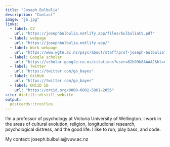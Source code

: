 ```yaml
---
title: "Joseph Bulbulia"
description: "Contact"
image: "jb.jpg"
links:
  - label: CV
    url: "https://josephbulbulia.netlify.app/files/bulbuliaCV.pdf"
  - label: webpage
    url: "https://josephbulbulia.netlify.app/"
  - label: Work webpage
    url: "https://www.wgtn.ac.nz/psyc/about/staff/prof-joseph-bulbulia"
  - label: Google scholar
    url: "https://scholar.google.co.nz/citations?user=82b99k8AAAAJ&hl=en"
  - label: Twitter
    url: "https://twitter.com/go_bayes"
  - label: GitHub
    url: "https://twitter.com/go_bayes"
  - label: ORCID ID
    url: "https://orcid.org/0000-0002-5861-2056"
site: distill::distill_website
output:
  postcards::trestles
---
```

 

I'm a professor of psychology at Victoria University of Wellington. I work in the areas of cultural evolution, religion, longitudional research, psychological distress, and the good life. I like to run, play bass, and code.

My contact: joseph.bulbulia@vuw.ac.nz
